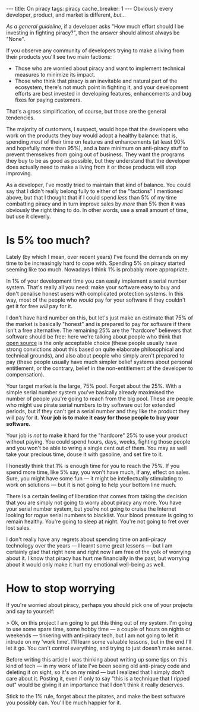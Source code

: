 ---
title: On piracy
tags: piracy
cache_breaker: 1
---
Obviously every developer, product, and market is different, ''but...''

''As a general guideline'', if a developer asks "How much effort should I be investing in fighting piracy?", then the answer should almost always be "None".

If you observe any community of developers trying to make a living from their products you'll see two main factions:

* Those who are worried about piracy and want to implement technical measures to minimize its impact.
* Those who think that piracy is an inevitable and natural part of the ecosystem, there's not much point in fighting it, and your development efforts are best invested in developing features, enhancements and bug fixes for paying customers.

That's a gross simplification, of course, but those are the general tendencies.

The majority of customers, I suspect, would hope that the developers who work on the products they buy would adopt a healthy balance: that is, spending ''most'' of their time on features and enhancements (at least 90% and hopefully more than 95%), and a bare minimum on anti-piracy stuff to prevent themselves from going out of business. They want the programs they buy to be as good as possible, but they understand that the developer does actually need to make a living from it or those products will stop improving.

As a developer, I've mostly tried to maintain that kind of balance. You could say that I didn't really belong fully to either of the "factions" I mentioned above, but that I thought that if I could spend ''less'' than 5% of my time combatting piracy and in turn improve sales by ''more'' than 5% then it was obviously the right thing to do. In other words, use a small amount of time, but use it cleverly.

= Is 5% too much? =

Lately (by which I mean, over recent years) I've found the demands on my time to be increasingly hard to cope with. Spending 5% on piracy started seeming like too much. Nowadays I think 1% is probably more appropriate.

In 1% of your development time you can easily implement a serial number system. That's really all you need: make your software easy to buy and don't penalise honest users with complicated protection systems. In this way, most of the people who ''would'' pay for your software if they couldn't get it for free ''will'' pay for it.

I don't have hard number on this, but let's just make an estimate that 75% of the market is basically "honest" and is prepared to pay for software if there isn't a free alternative. The remaining 25% are the "hardcore" believers that software should be free: here we're talking about people who think that [[open source]] is the only acceptable choice (these people usually have strong convictions about this based on quite elaborate philosophical and technical grounds), and also about people who simply aren't prepared to pay (these people usually have much simpler belief systems about personal entitlement, or the contrary, belief in the non-entitlement of the developer to compensation).

Your target market is the large, 75% pool. Forget about the 25%. With a simple serial number system you've basically already maximised the number of people you're going to reach from the big pool. These are people who might use pirate serial numbers to try software out for extended periods, but if they can't get a serial number and they like the product they will pay for it. '''Your job is to make it easy for those people to buy your software.'''

Your job is ''not'' to make it hard for the "hardcore" 25% to use your product without paying. You could spend hours, days, weeks, fighting those people and you won't be able to wring a single cent out of them. You may as well take your precious time, douse it with gasoline, and set fire to it.

I honestly think that 1% is enough time for you to reach the 75%. If you spend more time, like 5% say, you won't have much, if any, effect on sales. Sure, you might have some fun &mdash; it might be intellectually stimulating to work on solutions &mdash; but it is not going to help your bottom line much.

There is a certain feeling of liberation that comes from taking the decision that you are simply not going to worry about piracy any more. You have your serial number system, but you're not going to cruise the Internet looking for rogue serial numbers to blacklist. Your blood pressure is going to remain healthy. You're going to sleep at night. You're not going to fret over lost sales.

I don't really have any regrets about spending time on anti-piracy technology over the years &mdash; I learnt some great lessons &mdash; but I am certainly glad that right here and right now I am free of the yolk of worrying about it. I know that piracy has hurt me financially in the past, but worrying about it would only make it hurt my emotional well-being as well.

= How to stop worrying =

If you're worried about piracy, perhaps you should pick one of your projects and say to yourself:

> Ok, on this project I am going to get this thing out of my system. I'm going to use some spare time, some hobby time &mdash; a couple of hours on nights or weekends &mdash; tinkering with anti-piracy tech, but I am not going to let it intrude on my 'work time'. I'll learn some valuable lessons, but in the end I'll let it go. You can't control everything, and trying to just doesn't make sense.

Before writing this article I was thinking about writing up some tips on this kind of tech &mdash; in my work of late I've been seeing old anti-piracy code and deleting it on sight, so it's on my mind &mdash; but I realized that I simply don't care about it. Posting it, even if only to say "this is a technique that I ripped out" would be giving it an importance that I don't think it really deserves.

Stick to the 1% rule, forget about the pirates, and make the best software you possibly can. You'll be much happier for it.
